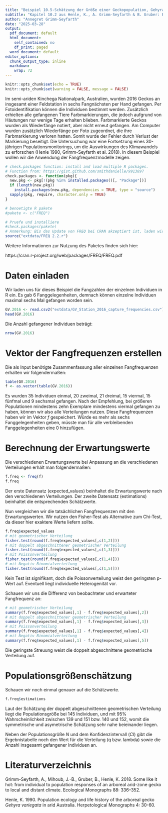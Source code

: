 ---
title: "Beispiel 10.5-Schätzung der Größe einer Geckopopulation, Gehyra variegata, durch Anpassung der Fangfrequenzen an die Geometrische Verteilung mit Programm FREQ"
subtitle: "Kapitel 10.2 aus Henle, K., A. Grimm-Seyfarth & B. Gruber: Erfassung und Analyse von Tierpopulationen. Ulmer Verlag"
author: "Annegret Grimm-Seyfarth"
date: "2025-03-28"
output:
  pdf_document: default
  html_document:
    self_contained: no
    df_print: paged
  word_document: default
editor_options:
  chunk_output_type: inline
  markdown:
    wrap: 72
---

```{r setup, include=FALSE}
knitr::opts_chunk$set(echo = TRUE)
knitr::opts_chunk$set(warning = FALSE, message = FALSE) 
```

Im semi-ariden Kinchega Nationalpark, Australien, wurden 2016 Geckos an insgesamt einer Feldstation in sechs Fangnächsten per Hand gefangen. Per Fotoidentifikation können die Individuen bestimmt werden. Zusätzlich erhielten alle gefangenen Tiere Farbmarkierungen, die jedoch aufgrund von Häutungen nur wenige Tage erhalten blieben. Farbmarkierte Geckos wurden als Wiederfänge notiert, aber nicht erneut gefangen. Am Computer wurden zusätzlich Wiederfänge per Foto zugeordnet, die ihre Farbmarkierung verloren hatten. Somit wurde der Fehler durch Verlust der Markierung beseitigt. Die Untersuchung war eine Fortsetzung eines 30-jährigen Populationsmonitorings, um die Auswirkungen des Klimawandels zu erforschen (Henle 1990, Grimm-Seyfarth et al. 2018). In diesem Beispiel wollen wir die Anwendung der Fangfrequenzmodelle zeigen.

```{r}
# check.packages function: install and load multiple R packages.
# Function from: https://gist.github.com/smithdanielle/9913897
check.packages <- function(pkg){
  new.pkg <- pkg[!(pkg %in% installed.packages()[, "Package"])]
  if (length(new.pkg)) 
    install.packages(new.pkg, dependencies = TRUE, type = "source")
  sapply(pkg, require, character.only = TRUE)
}

# benoetigte R pakete
#pakete <- c("FREQ")

# Pruefe und installiere
#check.packages(pakete)
# Anmerkung: Bis das Update von FREQ bei CRAN akzeptiert ist, laden wir den Quellcode direkt ein als:
source("extdata/FREQ 2.2.r")
```

Weitere Informationen zur Nutzung des Paketes finden sich hier:

https://cran.r-project.org/web/packages/FREQ/FREQ.pdf

# Daten einladen
Wir laden uns für dieses Beispiel die Fangzahlen der einzelnen Individuen in R ein. Es gab 6 Fanggelegenheiten, demnach können einzelne Individuen maximal sechs Mal gefangen worden sein.

```{r}
GV.2016 <- read.csv2("extdata/GV_Station_2016_capture_frequencies.csv")
head(GV.2016)
```
Die Anzahl gefangener Individuen beträgt:
```{r}
nrow(GV.2016)
```
# Vektor der Fangfrequenzen erstellen
Die als Input benötigte Zusammenfassung aller einzelnen Fangfrequenzen erhalten wir folgendermaßen:
```{r}
table(GV.2016)
f <- as.vector(table(GV.2016))
```
Es wurden 35 Individuen einmal, 20 zweimal, 21 dreimal, 15 viermal, 15 fünfmal und 9 sechsmal gefangen. Nach der Empfehlung, bei größeren Populationen mindestens zehn Exemplare mindestens viermal gefangen zu haben, können wir also alle Verteilungen nutzen. Diese Fangfrequenzen haben wir im Vektor *f* gespeichert. Würde es mehr als sechs Fanggelegenheiten geben, müsste man für alle verbleibenden Fanggelegenheiten eine 0 hinzufügen.

# Berechnung der Erwartungswerte
Die verschiedenen Erwartungswerte bei Anpassung an die verschiedenen Verteilungen erhält man folgendermaßen:

```{r}
f.freq <- freq(f)
f.freq
```
Der erste Datensatz  (expected_values) beinhaltet die Erwartungswerte nach den verschiedenen Verteilungen. Der zweite Datensatz (estimations) beinhaltet die entsprechenden Schätzwerte. 

Nun vergleichen wir die tatsächlichen Fangfrequenzen mit den Erwartungswerten. Wir nutzen den Fisher-Test als Alternative zum Chi-Test, da dieser hier exaktere Werte liefern sollte.
```{r}
f.freq$expected_values
# mit geometrischer Verteilung
fisher.test(round(f.freq$expected_values[,c(1,2)]))
# mit doppelt abgeschnittener geometrischer Verteilung
fisher.test(round(f.freq$expected_values[,c(1,3)]))
# mit Poissonverteilung
fisher.test(round(f.freq$expected_values[,c(1,4)]))
# mit Negativ Binomialverteilung
fisher.test(round(f.freq$expected_values[,c(1,5)]))
```
Kein Test ist signifikant, doch die Poissonverteilung weist den geringsten p-Wert auf. Eventuell liegt individuelle Heterogenität vor.

Schauen wir uns die Differenz von beobachteter und erwarteter Fangfrequenz an:
```{r}
# mit geometrischer Verteilung
summary(f.freq$expected_values[,1] - f.freq$expected_values[,2])
# mit doppelt abgeschnittener geometrischer Verteilung
summary(f.freq$expected_values[,1] - f.freq$expected_values[,3])
# mit Poissonverteilung
summary(f.freq$expected_values[,1] - f.freq$expected_values[,4])
# mit Negativ Binomialverteilung
summary(f.freq$expected_values[,1] - f.freq$expected_values[,5])
```
Die geringste Streuung weist die doppelt abgeschnittene geometrische Verteilung auf. 

# Populationsgrößenschätzung
Schauen wir noch einmal genauer auf die Schätzwerte.
```{r}
f.freq$estimations
```
Laut der Schätzung der doppelt abgeschnittenen geometrischen Verteilung liegt die Populationsgröße bei 145 Individuen, und mit 95% Wahrscheinlichkeit zwischen 139 und 151 bzw. 140 und 152, womit die symmetrische und asymetrische Schätzung sehr nahe beieinander liegen. 

Neben der Populationsgröße *N* und dem Konfidenzintervall (*CI*) gibt die Ergebnistabelle noch den Wert für die Verteilung (q bzw. lambda) sowie die Anzahl insgesamt gefangener Individuen an. 


# Literaturverzeichnis
Grimm-Seyfarth, A., Mihoub, J.-B., Gruber, B., Henle, K. 2018. Some like it hot: from individual to population responses of an arboreal arid-zone gecko to local and distant climate. Ecological Monographs 88: 336–352.

Henle, K. 1990. Population ecology and life history of the arboreal gecko *Gehyra variegata* in arid Australia. Herpetological Monographs 4: 30-60.
